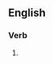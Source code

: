 ==English==

===Verb===
{{head|en|verb form}}

# {{present participle of|symmetrize|lang=en|nocat=1}}